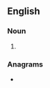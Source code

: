 ==English==

===Noun===
{{head|en|noun form}}

# {{plural of|en|houseware}}

===Anagrams===
* {{anagrams|en|a=aeehorssuw|warehouses}}